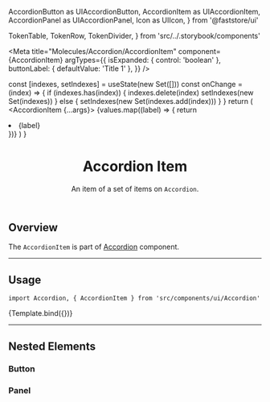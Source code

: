 

  AccordionButton as UIAccordionButton,
  AccordionItem as UIAccordionItem,
  AccordionPanel as UIAccordionPanel,
  Icon as UIIcon,
} from '@faststore/ui'

  TokenTable,
  TokenRow,
  TokenDivider,
} from 'src/../.storybook/components'

<Meta
  title="Molecules/Accordion/AccordionItem"
  component={AccordionItem}
  argTypes={{
    isExpanded: { control: 'boolean' },
    buttonLabel: { defaultValue: 'Title 1' },
  }}
/>


  const [indexes, setIndexes] = useState(new Set([]))
  const onChange = (index) => {
    if (indexes.has(index)) {
      indexes.delete(index)
      setIndexes(new Set(indexes))
    } else {
      setIndexes(new Set(indexes.add(index)))
    }
  }
  return (
    <Accordion expandedIndices={indexes} onChange={onChange}>
      <AccordionItem {...args}>
        <UIList>
          {values.map((label) => {
            return <li key={label}>{label}</li>
          })}
        </UIList>
      </AccordionItem>
    </Accordion>
  )
}

<header>

# Accordion Item

An item of a set of items on `Accordion`.

</header>

## Overview

The `AccordionItem` is part of [Accordion](?path=/docs/molecules-accordion-overview--default-story) component.

---

## Usage

`import Accordion, { AccordionItem } from 'src/components/ui/Accordion'`

<Canvas>
  <Story name="default">{Template.bind({})}</Story>
</Canvas>

<ArgsTable story="default" />

<TokenTable>
  <TokenRow
    token="--fs-accordion-item-border-bottom-width"
    value="var(--fs-border-width)"
  />
  <TokenRow
    token="--fs-accordion-item-border-bottom-color"
    value="var(--fs-border-color-light)"
    isColor
  />
</TokenTable>

---

## Nested Elements

### Button

<TokenTable>
  <TokenRow token="--fs-accordion-item-button-width" value="100%" />
  <TokenRow
    token="--fs-accordion-item-button-padding"
    value="var(--fs-spacing-3) 0"
  />
  <TokenRow
    token="--fs-accordion-item-button-color"
    value="var(--fs-color-text)"
    isColor
  />
  <TokenRow token="--fs-accordion-item-button-bkg-color" value="transparent" />
  <TokenRow
    token="--fs-accordion-item-button-padding-right-notebook"
    value="var(--fs-spacing-4)"
  />
  <TokenRow
    token="--fs-accordion-item-button-padding-left-notebook"
    value="var(--fs-accordion-item-button-padding-right-notebook)"
  />
</TokenTable>

### Panel

<TokenTable>
  <TokenRow
    token="--fs-accordion-item-panel-padding-bottom"
    value="var(--fs-spacing-4)"
  />
  <TokenDivider />
  <TokenRow
    token="--fs-accordion-item-panel-padding-right-notebook"
    value="var(--fs-accordion-item-panel-padding-bottom)"
  />
  <TokenRow
    token="--fs-accordion-item-panel-padding-left-notebook"
    value="var(--fs-accordion-item-panel-padding-bottom)"
  />
</TokenTable>
